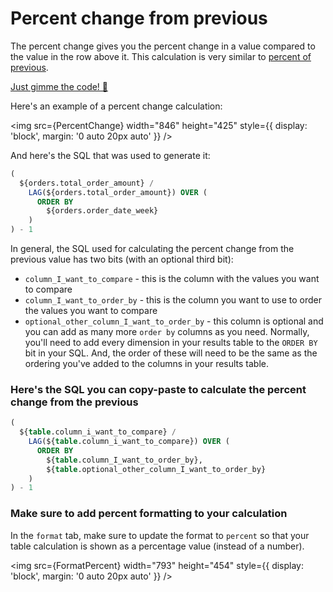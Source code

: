 
# Percent change from previous

The percent change gives you the percent change in a value compared to the value in the row above it. This calculation is very similar to [percent of previous](#percent-of-previous).

[Just gimme the code! 👾](#heres-the-sql-you-can-copy-paste-to-calculate-the-percent-change-from-the-previous)

Here's an example of a percent change calculation:

<img
  src={PercentChange}
  width="846"
  height="425"
  style={{ display: 'block', margin: '0 auto 20px auto' }}
/>

And here's the SQL that was used to generate it:

```sql
(
  ${orders.total_order_amount} / 
    LAG(${orders.total_order_amount}) OVER (
      ORDER BY
        ${orders.order_date_week}
    )
) - 1
```

In general, the SQL used for calculating the percent change from the previous value has two bits (with an optional third bit):

- `column_I_want_to_compare` - this is the column with the values you want to compare
- `column_I_want_to_order_by` - this is the column you want to use to order the values you want to compare
- `optional_other_column_I_want_to_order_by` - this column is optional and you can add as many more `order by` columns as you need. Normally, you'll need to add every dimension in your results table to the `ORDER BY` bit in your SQL. And, the order of these will need to be the same as the ordering you've added to the columns in your results table.

### Here's the SQL you can copy-paste to calculate the percent change from the previous

```sql
(
  ${table.column_i_want_to_compare} /
    LAG(${table.column_i_want_to_compare}) OVER (
      ORDER BY
        ${table.column_I_want_to_order_by},
        ${table.optional_other_column_I_want_to_order_by}
    )
) - 1
```

### Make sure to add percent formatting to your calculation

In the `format` tab, make sure to update the format to `percent` so that your table calculation is shown as a percentage value (instead of a number).

<img
  src={FormatPercent}
  width="793"
  height="454"
  style={{ display: 'block', margin: '0 auto 20px auto' }}
/>
